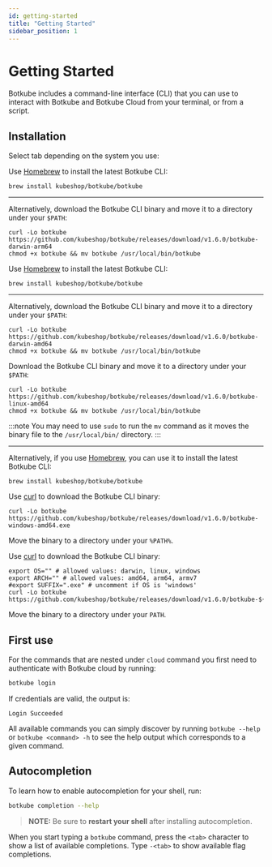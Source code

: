 ```yaml
---
id: getting-started
title: "Getting Started"
sidebar_position: 1
---
```


# Getting Started

Botkube includes a command-line interface (CLI) that you can use to interact with Botkube and Botkube Cloud from your terminal, or from a script.

## Installation

Select tab depending on the system you use:


<Tabs groupId="cli">
<TabItem value="macos-arm64" label="Mac with Apple Silicon" default>

Use <a href="https://brew.sh" target="_blank" rel="noreferrer">Homebrew</a> to install the latest Botkube CLI:

```shell
brew install kubeshop/botkube/botkube
```

<hr />

Alternatively, download the Botkube CLI binary and move it to a directory under your `$PATH`:

```shell
curl -Lo botkube https://github.com/kubeshop/botkube/releases/download/v1.6.0/botkube-darwin-arm64
chmod +x botkube && mv botkube /usr/local/bin/botkube
```

</TabItem>

<TabItem value="macos-amd64" label="Mac with Intel chip" default>

Use <a href="https://brew.sh" target="_blank" rel="noreferrer">Homebrew</a> to install the latest Botkube CLI:

```shell
brew install kubeshop/botkube/botkube
```

<hr />

Alternatively, download the Botkube CLI binary and move it to a directory under your `$PATH`:

```shell
curl -Lo botkube https://github.com/kubeshop/botkube/releases/download/v1.6.0/botkube-darwin-amd64
chmod +x botkube && mv botkube /usr/local/bin/botkube
```

</TabItem>

<TabItem value="linux" label="Linux">

Download the Botkube CLI binary and move it to a directory under your `$PATH`:

```shell
curl -Lo botkube https://github.com/kubeshop/botkube/releases/download/v1.6.0/botkube-linux-amd64
chmod +x botkube && mv botkube /usr/local/bin/botkube
```

:::note
You may need to use `sudo` to run the `mv` command as it moves the binary file to the `/usr/local/bin/` directory.
:::

<hr />

Alternatively, if you use <a href="https://brew.sh" target="_blank" rel="noreferrer">Homebrew</a>, you can use it to install the latest Botkube CLI:

```shell
brew install kubeshop/botkube/botkube
```

</TabItem>

<TabItem value="windows" label="Windows">

Use <a href="https://curl.se/windows/" target="_blank" rel="noreferrer">curl</a> to download the Botkube CLI binary:

```shell
curl -Lo botkube https://github.com/kubeshop/botkube/releases/download/v1.6.0/botkube-windows-amd64.exe
```

Move the binary to a directory under your `%PATH%`.

</TabItem>

<TabItem value="other" label="Other">

Use <a href="https://curl.se" target="_blank" rel="noreferrer">curl</a> to download the Botkube CLI binary:

```shell
export OS="" # allowed values: darwin, linux, windows
export ARCH="" # allowed values: amd64, arm64, armv7
#export SUFFIX=".exe" # uncomment if OS is 'windows'
curl -Lo botkube https://github.com/kubeshop/botkube/releases/download/v1.6.0/botkube-${OS}-${ARCH}${SUFFIX}
```

Move the binary to a directory under your `PATH`.

</TabItem>

</Tabs>

## First use

For the commands that are nested under `cloud` command you first need to authenticate with Botkube cloud by running:

```bash
botkube login
```

If credentials are valid, the output is:

```shell
Login Succeeded
```

All available commands you can simply discover by running `botkube --help` or `botkube <command> -h` to see the help output which corresponds to a given command.

## Autocompletion

To learn how to enable autocompletion for your shell, run:

```bash
botkube completion --help
```

> **NOTE:** Be sure to **restart your shell** after installing autocompletion.

When you start typing a `botkube` command, press the `<tab>` character to show a list of available completions. Type `-<tab>` to show available flag completions.
